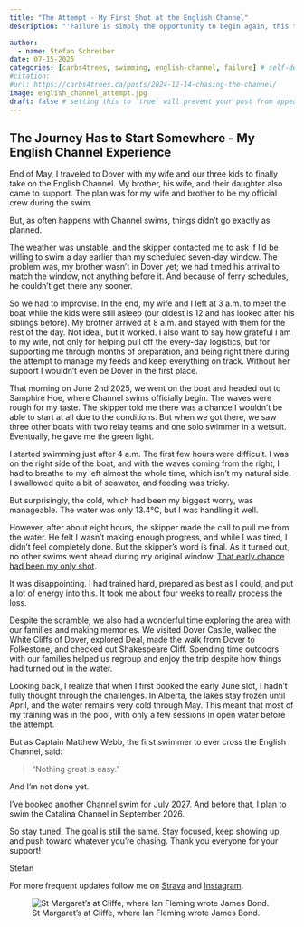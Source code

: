 ```yaml
---
title: "The Attempt - My First Shot at the English Channel"
description: "'Failure is simply the opportunity to begin again, this time more intelligently.' - Henry Ford"

author:
  - name: Stefan Schreiber
date: 07-15-2025
categories: [carbs4trees, swimming, english-channel, failure] # self-defined categories
#citation: 
#url: https://carbs4trees.ca/posts/2024-12-14-chasing-the-channel/ 
image: english_channel_attempt.jpg
draft: false # setting this to `true` will prevent your post from appearing on your listing page until you're ready!
---
```


## The Journey Has to Start Somewhere - My English Channel Experience

End of May, I traveled to Dover with my wife and our three kids to finally take on the English Channel. My brother, his wife, and their daughter also came to support. The plan was for my wife and brother to be my official crew during the swim.

But, as often happens with Channel swims, things didn’t go exactly as planned.

The weather was unstable, and the skipper contacted me to ask if I’d be willing to swim a day earlier than my scheduled seven-day window. The problem was, my brother wasn’t in Dover yet; we had timed his arrival to match the window, not anything before it. And because of ferry schedules, he couldn’t get there any sooner.

So we had to improvise. In the end, my wife and I left at 3 a.m. to meet the boat while the kids were still asleep (our oldest is 12 and has looked after his siblings before). My brother arrived at 8 a.m. and stayed with them for the rest of the day. Not ideal, but it worked.
I also want to say how grateful I am to my wife, not only for helping pull off the every-day logistics, but for supporting me through months of preparation, and being right there during the attempt to manage my feeds and keep everything on track. Without her support I wouldn't even be Dover in the first place.

That morning on June 2nd 2025, we went on the boat and  headed out to Samphire Hoe, where Channel swims officially begin. The waves were rough for my taste. The skipper told me there was a chance I wouldn’t be able to start at all due to the conditions. But when we got there, we saw three other boats with two relay teams and one solo swimmer in a wetsuit. Eventually, he gave me the green light.

I started swimming just after 4 a.m. The first few hours were difficult. I was on the right side of the boat, and with the waves coming from the right, I had to breathe to my left almost the whole time, which isn’t my natural side. I swallowed quite a bit of seawater, and feeding was tricky.

But surprisingly, the cold, which had been my biggest worry, was manageable. The water was only 13.4°C, but I was handling it well.

However, after about eight hours, the skipper made the call to pull me from the water. He felt I wasn’t making enough progress, and while I was tired, I didn’t feel completely done. But the skipper’s word is final. As it turned out, no other swims went ahead during my original window. [That early chance had been my only shot](https://www.channelswimmingassociation.com/swim/5872/stefan-schreiber).

It was disappointing. I had trained hard, prepared as best as I could, and put a lot of energy into this. It took me about four weeks to really process the loss.

Despite the scramble, we also had a wonderful time exploring the area with our families and making memories. We visited Dover Castle, walked the White Cliffs of Dover, explored Deal, made the walk from Dover to Folkestone, and checked out Shakespeare Cliff. Spending time outdoors with our families helped us regroup and enjoy the trip despite how things had turned out in the water.

Looking back, I realize that when I first booked the early June slot, I hadn’t fully thought through the challenges. In Alberta, the lakes stay frozen until April, and the water remains very cold through May. This meant that most of my training was in the pool, with only a few sessions in open water before the attempt.

But as Captain Matthew Webb, the first swimmer to ever cross the English Channel, said:

> “Nothing great is easy.”

And I’m not done yet.

I’ve booked another Channel swim for July 2027. And before that, I plan to swim the Catalina Channel in September 2026.

So stay tuned. The goal is still the same.
Stay focused, keep showing up, and push toward whatever you’re chasing.
Thank you everyone for your support!

Stefan


For more frequent updates follow me on [Strava](https://www.strava.com/athletes/2224756) and [Instagram](https://www.instagram.com/carbs4trees/).

![St Margaret's at Cliffe, where Ian Fleming wrote James Bond.](st_margaret.jpg){width=80%,fig-align="left"}
